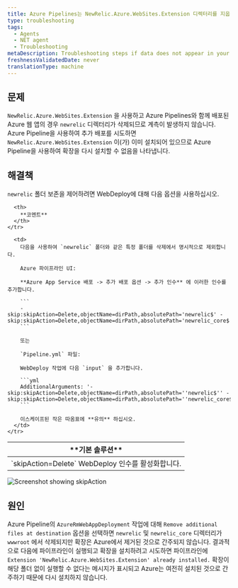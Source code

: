 ```yaml
---
title: Azure Pipelines는 NewRelic.Azure.WebSites.Extension 디렉터리를 지웁니다.
type: troubleshooting
tags:
  - Agents
  - NET agent
  - Troubleshooting
metaDescription: Troubleshooting steps if data does not appear in your app after you installed the New Relic .NET agent.
freshnessValidatedDate: never
translationType: machine
---
```



## 문제

`NewRelic.Azure.WebSites.Extension` 을 사용하고 Azure Pipelines와 함께 배포된 Azure 웹 앱의 경우 `newrelic` 디렉터리가 삭제되므로 계측이 발생하지 않습니다. Azure Pipeline을 사용하여 추가 배포를 시도하면 `NewRelic.Azure.WebSites.Extension` 이(가) 이미 설치되어 있으므로 Azure Pipeline을 사용하여 확장을 다시 설치할 수 없음을 나타냅니다.

## 해결책

`newrelic` 폴더 보존을 제어하려면 WebDeploy에 대해 다음 옵션을 사용하십시오.

<table>
  <thead>
    <tr>
      <th>
        **기본 솔루션**
      </th>

      <th>
        **코멘트**
      </th>
    </tr>
  </thead>

  <tbody>
    <tr>
      <td>
        `skipAction=Delete` WebDeploy 인수를 활성화합니다.
      </td>

      <td>
        다음을 사용하여 `newrelic` 폴더와 같은 특정 폴더를 삭제에서 명시적으로 제외합니다.

        Azure 파이프라인 UI:

        **Azure App Service 배포 -> 추가 배포 옵션 -> 추가 인수** 에 이러한 인수를 추가합니다.

        ```
        -skip:skipAction=Delete,objectName=dirPath,absolutePath='newrelic$' -skip:skipAction=Delete,objectName=dirPath,absolutePath='newrelic_core$'
        ```

        또는

        `Pipeline.yml` 파일:

        WebDeploy 작업에 다음 `input` 을 추가합니다.

        ```yml
        AdditionalArguments: '-skip:skipAction=Delete,objectName=dirPath,absolutePath=''newrelic$'' -skip:skipAction=Delete,objectName=dirPath,absolutePath=''newrelic_core$'''
        ```

        이스케이프된 작은 따옴표에 **유의** 하십시오.
      </td>
    </tr>
  </tbody>
</table>

<img
  title="Screenshot showing skipAction"
  alt="Screenshot showing skipAction"
  src={apmSkipactioninAzurePipeline}
/>

## 원인

Azure Pipeline의 `AzureRmWebAppDeployment` 작업에 대해 `Remove additional files at destination` 옵션을 선택하면 `newrelic` 및 `newrelic_core` 디렉터리가 `wwwroot` 에서 삭제되지만 확장은 Azure에서 제거된 것으로 간주되지 않습니다. 결과적으로 다음에 파이프라인이 실행되고 확장을 설치하려고 시도하면 파이프라인에 `Extension 'NewRelic.Azure.WebSites.Extension' already installed.` 확장이 해당 폴더 없이 실행할 수 없다는 메시지가 표시되고 Azure는 여전히 설치된 것으로 간주하기 때문에 다시 설치하지 않습니다.